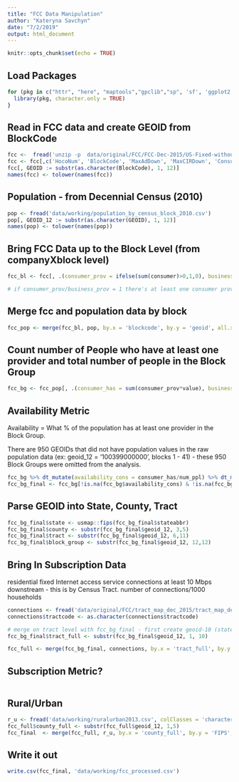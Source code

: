 ```yaml
---
title: "FCC Data Manipulation"
author: "Kateryna Savchyn"
date: "7/2/2019"
output: html_document
---
```


```r
knitr::opts_chunk$set(echo = TRUE)
```

## Load Packages
```r
for (pkg in c("httr", "here", "maptools","gpclib","sp", 'sf', 'ggplot2', 'ggmap', 'osmdata', 'tidyverse', 'tigris', 'acs', 'data.table', 'maditr', 'viridis', 'ggplot2', 'usmap')) {
  library(pkg, character.only = TRUE)
}
```

## Read in FCC data and create GEOID from BlockCode
```r
fcc <-  fread('unzip -p  data/original/FCC/FCC-Dec-2015/US-Fixed-without-Satellite-Dec2015.zip')
fcc <- fcc[,c('HocoNum', 'BlockCode', 'MaxAdDown', 'MaxCIRDown', 'Consumer', 'Business', 'StateAbbr')]
fcc[, GEOID := substr(as.character(BlockCode), 1, 12)] 
names(fcc) <- tolower(names(fcc))
```

## Population - from Decennial Census (2010)
```r
pop <- fread('data/working/population_by_census_block_2010.csv')
pop[, GEOID_12 := substr(as.character(GEOID), 1, 12)] 
names(pop) <- tolower(names(pop))
```

## Bring FCC Data up to the Block Level (from companyXblock level)
```r
fcc_bl <- fcc[, .(consumer_prov = ifelse(sum(consumer)>0,1,0), business_prov = ifelse(sum(business)>0,1,0), maxaddown = max(maxaddown), maxcirdown = max(maxcirdown), stateabbr = max(stateabbr), num_companies = length(unique(hoconum))), .(blockcode)]

# if consumer_prov/business_prov = 1 there's at least one consumer provider in the block
```

## Merge fcc and population data by block
```r
fcc_pop <- merge(fcc_bl, pop, by.x = 'blockcode', by.y = 'geoid', all.x = TRUE, all.y = FALSE)
```

## Count number of People who have at least one provider and total number of people in the Block Group
```r
fcc_bg <- fcc_pop[, .(consumer_has = sum(consumer_prov*value), business_has = sum(business_prov*value), maxaddown = max(maxaddown), maxcirdown = max(maxcirdown), stateabbr = max(stateabbr), num_ppl = sum(value)), .(geoid_12)]
```

## Availability Metric
Availability = What % of the population has at least one provider in the Block Group. 

There are 950 GEOIDs that did not have population values in the raw population data (ex: geoid_12 = '100399000000', blocks 1 - 41) - these 950 Block Groups were omitted from the analysis.
```r
fcc_bg %>% dt_mutate(availability_cons = consumer_has/num_ppl) %>% dt_mutate(availability_bus = business_has/num_ppl) # 222537
fcc_bg_final <- fcc_bg[!is.na(fcc_bg$availability_cons) & !is.na(fcc_bg$availability_bus),] # 221587
```

## Parse GEOID into State, County, Tract
```r
fcc_bg_final$state <- usmap::fips(fcc_bg_final$stateabbr)
fcc_bg_final$county <- substr(fcc_bg_final$geoid_12, 3,5)
fcc_bg_final$tract <- substr(fcc_bg_final$geoid_12, 6,11)
fcc_bg_final$block_group <- substr(fcc_bg_final$geoid_12, 12,12)
```

## Bring In Subscription Data
residential fixed Internet access service connections at least 10 Mbps downstream - this is by Census Tract. number of connections/1000 households

```r
connections <- fread('data/original/FCC/tract_map_dec_2015/tract_map_dec_2015.csv')
connections$tractcode <- as.character(connections$tractcode)

# merge on tract level with fcc_bg_final - first create geoid-10 (state thru tract code)
fcc_bg_final$tract_full <- substr(fcc_bg_final$geoid_12, 1, 10)

fcc_full <- merge(fcc_bg_final, connections, by.x = 'tract_full', by.y = 'tractcode', all.x = TRUE, all.y = FALSE) #221587

```

## Subscription Metric? 
```r

```


## Rural/Urban
```r
r_u <- fread('data/working/ruralurban2013.csv', colClasses = 'character')
fcc_full$county_full <- substr(fcc_full$geoid_12, 1,5)
fcc_final  <- merge(fcc_full, r_u, by.x = 'county_full', by.y = 'FIPS', all.x = TRUE, all.y = FALSE)
```

## Write it out
```r
write.csv(fcc_final, 'data/working/fcc_processed.csv')
```



